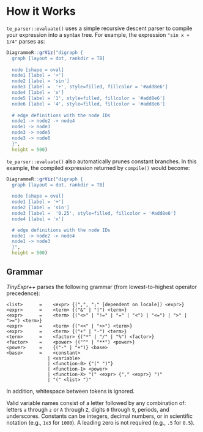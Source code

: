 # How it Works

`te_parser::evaluate()` uses a simple recursive descent parser to compile your
expression into a syntax tree. For example, the expression `"sin x + 1/4"`
parses as:

```r
DiagrammeR::grViz("digraph {
  graph [layout = dot, rankdir = TB]
  
  node [shape = oval]        
  node1 [label = '+']
  node2 [label = 'sin']
  node3 [label =  '÷', style=filled, fillcolor = '#add8e6']
  node4 [label = 'x']
  node5 [label = '1', style=filled, fillcolor = '#add8e6']
  node6 [label = '4', style=filled, fillcolor = '#add8e6']
  
  # edge definitions with the node IDs
  node1 -> node2 -> node4
  node1 -> node3
  node3 -> node5
  node3 -> node6
  }",
  height = 500)
```

`te_parser::evaluate()` also automatically prunes constant branches. In this example,
the compiled expression returned by `compile()` would become:

```r
DiagrammeR::grViz("digraph {
  graph [layout = dot, rankdir = TB]
  
  node [shape = oval]        
  node1 [label = '+']
  node2 [label = 'sin']
  node3 [label =  '0.25', style=filled, fillcolor = '#add8e6']
  node4 [label = 'x']

  # edge definitions with the node IDs
  node1 -> node2 -> node4
  node1 -> node3
  }",
  height = 500)
```

## Grammar {-}

*TinyExpr++* parses the following grammar (from lowest-to-highest operator precedence):

    <list>      =    <expr> {(",", ";" [dependent on locale]) <expr>}
    <expr>      =    <term> {("&" | "|") <term>}
    <expr>      =    <term> {("<>" | "!=" | "=" | "<") | "<=") | ">" | ">=") <term>}
    <expr>      =    <term> {("<<" | ">>") <term>}
    <expr>      =    <term> {("+" | "-") <term>}
    <term>      =    <factor> {("*" | "/" | "%") <factor>}
    <factor>    =    <power> {("^" | "**") <power>}
    <power>     =    {("-" | "+")} <base>
    <base>      =    <constant>
                   | <variable>
                   | <function-0> {"(" ")"}
                   | <function-1> <power>
                   | <function-X> "(" <expr> {"," <expr>} ")"
                   | "(" <list> ")"

In addition, whitespace between tokens is ignored.

Valid variable names consist of a letter followed by any combination
of: letters `a` through `z` or `A` through `Z`, digits `0` through `9`, periods, and
underscores. Constants can be integers, decimal numbers, or in scientific
notation (e.g., `1e3` for `1000`). A leading zero is not required (e.g., `.5`
for `0.5`).